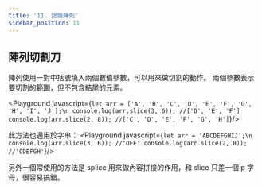 ```yaml
---
title: '11. 認識陣列'
sidebar_position: 11
---
```


## 陣列切割刀
陣列使用一對中括號填入兩個數值參數，可以用來做切割的動作。
兩個參數表示要切割的範圍，但不包含結尾的元素。

<Playground javascript={`
let arr = ['A', 'B', 'C', 'D', 'E', 'F', 'G', 'H', 'I', 'J'];\n
console.log(arr.slice(3, 6)); //['D', 'E', 'F']
console.log(arr.slice(2, 8)); //['C', 'D', 'E', 'F', 'G', 'H']
`}/>

此方法也適用於字串：
<Playground javascript={`
let arr = 'ABCDEFGHIJ';\n
console.log(arr.slice(3, 6)); //'DEF'
console.log(arr.slice(2, 8)); //'CDEFGH'
`}/>

另外一個常使用的方法是 splice 用來做內容拼接的作用，和 slice 只差一個 p 字母，很容易搞錯。